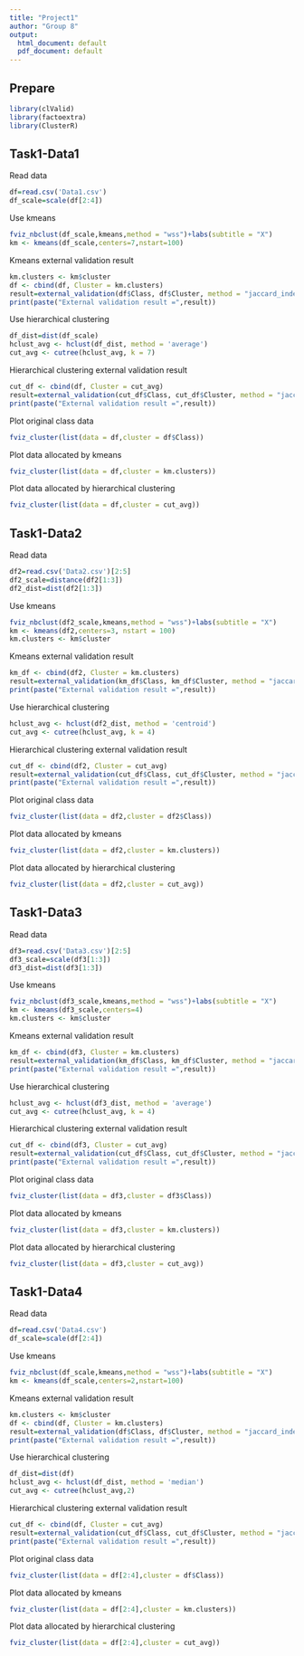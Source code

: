 ```yaml
---
title: "Project1"
author: "Group 8"
output:
  html_document: default
  pdf_document: default
---
```



## Prepare
```r
library(clValid)
library(factoextra)
library(ClusterR)
```

## Task1-Data1

Read data
```r
df=read.csv('Data1.csv')
df_scale=scale(df[2:4])
```

Use kmeans
```r
fviz_nbclust(df_scale,kmeans,method = "wss")+labs(subtitle = "X")
km <- kmeans(df_scale,centers=7,nstart=100)
```

Kmeans external validation result
```r
km.clusters <- km$cluster
df <- cbind(df, Cluster = km.clusters)
result=external_validation(df$Class, df$Cluster, method = "jaccard_index")
print(paste("External validation result =",result))
```

Use hierarchical clustering
```r
df_dist=dist(df_scale)
hclust_avg <- hclust(df_dist, method = 'average')
cut_avg <- cutree(hclust_avg, k = 7)
```

Hierarchical clustering external validation result
```r
cut_df <- cbind(df, Cluster = cut_avg)
result=external_validation(cut_df$Class, cut_df$Cluster, method = "jaccard_index")
print(paste("External validation result =",result))
```

Plot original class data
```r
fviz_cluster(list(data = df,cluster = df$Class))
```

Plot data allocated by kmeans
```r
fviz_cluster(list(data = df,cluster = km.clusters))
```

Plot data allocated by hierarchical clustering
```r
fviz_cluster(list(data = df,cluster = cut_avg))
```

## Task1-Data2

Read data
```r
df2=read.csv('Data2.csv')[2:5]
df2_scale=distance(df2[1:3])
df2_dist=dist(df2[1:3])
```

Use kmeans
```r
fviz_nbclust(df2_scale,kmeans,method = "wss")+labs(subtitle = "X")
km <- kmeans(df2,centers=3, nstart = 100)
km.clusters <- km$cluster
```

Kmeans external validation result
```r
km_df <- cbind(df2, Cluster = km.clusters)
result=external_validation(km_df$Class, km_df$Cluster, method = "jaccard_index")
print(paste("External validation result =",result))
```

Use hierarchical clustering
```r
hclust_avg <- hclust(df2_dist, method = 'centroid')
cut_avg <- cutree(hclust_avg, k = 4)
```

Hierarchical clustering external validation result
```r
cut_df <- cbind(df2, Cluster = cut_avg)
result=external_validation(cut_df$Class, cut_df$Cluster, method = "jaccard_index")
print(paste("External validation result =",result))
```

Plot original class data
```r
fviz_cluster(list(data = df2,cluster = df2$Class))
```

Plot data allocated by kmeans
```r
fviz_cluster(list(data = df2,cluster = km.clusters))
```

Plot data allocated by hierarchical clustering
```r
fviz_cluster(list(data = df2,cluster = cut_avg))
```

## Task1-Data3

Read data
```r
df3=read.csv('Data3.csv')[2:5]
df3_scale=scale(df3[1:3])
df3_dist=dist(df3[1:3])
```

Use kmeans
```r
fviz_nbclust(df3_scale,kmeans,method = "wss")+labs(subtitle = "X")
km <- kmeans(df3_scale,centers=4)
km.clusters <- km$cluster
```

Kmeans external validation result
```r
km_df <- cbind(df3, Cluster = km.clusters)
result=external_validation(km_df$Class, km_df$Cluster, method = "jaccard_index")
print(paste("External validation result =",result))
```

Use hierarchical clustering
```r
hclust_avg <- hclust(df3_dist, method = 'average')
cut_avg <- cutree(hclust_avg, k = 4)
```

Hierarchical clustering external validation result
```r
cut_df <- cbind(df3, Cluster = cut_avg)
result=external_validation(cut_df$Class, cut_df$Cluster, method = "jaccard_index")
print(paste("External validation result =",result))
```

Plot original class data
```r
fviz_cluster(list(data = df3,cluster = df3$Class))
```

Plot data allocated by kmeans
```r
fviz_cluster(list(data = df3,cluster = km.clusters))
```

Plot data allocated by hierarchical clustering
```r
fviz_cluster(list(data = df3,cluster = cut_avg))
```

## Task1-Data4

Read data
```r
df=read.csv('Data4.csv')
df_scale=scale(df[2:4])
```
Use kmeans
```r
fviz_nbclust(df_scale,kmeans,method = "wss")+labs(subtitle = "X")
km <- kmeans(df_scale,centers=2,nstart=100)
```
Kmeans external validation result
```r
km.clusters <- km$cluster
df <- cbind(df, Cluster = km.clusters)
result=external_validation(df$Class, df$Cluster, method = "jaccard_index")
print(paste("External validation result =",result))
```
Use hierarchical clustering
```r
df_dist=dist(df)
hclust_avg <- hclust(df_dist, method = 'median')
cut_avg <- cutree(hclust_avg,2)
```
Hierarchical clustering external validation result
```r
cut_df <- cbind(df, Cluster = cut_avg)
result=external_validation(cut_df$Class, cut_df$Cluster, method = "jaccard_index")
print(paste("External validation result =",result))
```

Plot original class data
```r
fviz_cluster(list(data = df[2:4],cluster = df$Class))
```
Plot data allocated by kmeans
```r
fviz_cluster(list(data = df[2:4],cluster = km.clusters))
```
Plot data allocated by hierarchical clustering
```r
fviz_cluster(list(data = df[2:4],cluster = cut_avg))
```